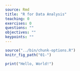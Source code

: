 ```yaml
---
source: Rmd
title: "R for Data Analysis"
teaching: 0 
exercises: 0
questions: ""
objectives: ""
keypoints: ""
---
```


```r
source("../bin/chunk-options.R")
knitr_fig_path("01-")
```

```r
print("Hello, World!")
```
